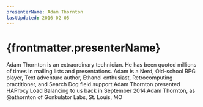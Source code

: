 ```yaml
---
presenterName: Adam Thornton
lastUpdated: 2016-02-05
---
```


# {frontmatter.presenterName}

Adam Thornton is an
extraordinary technician. He has been quoted millions of times in
mailing lists and presentations. Adam is a Nerd, Old-school RPG
player, Text adventure author, Ethanol enthusiast, Retrocomputing
practitioner, and Search Dog field support.Adam Thornton presented
HAProxy Load Balancing to us back in September
2014.Adam Thornton, as
@athornton of Gonkulator Labs, St. Louis, MO
